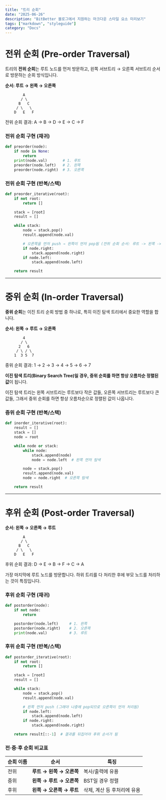 ```yaml
---
title: "트리 순회"
date: "2025-06-26"
description: "BitBetter 블로그에서 지원하는 마크다운 스타일 요소 미리보기"
tags: ["markdown", "styleguide"]
category: "Docs"
---
```


# 전위 순회 (Pre-order Traversal)

트리의 **전위 순회**는 루트 노드를 먼저 방문하고,
왼쪽 서브트리 → 오른쪽 서브트리 순서로 방문하는 순회 방식입니다.

**순서: 루트 → 왼쪽 → 오른쪽**

```
        A
       / \
      B   C
     / \   \
    D   E   F
```

전위 순회 결과: A → B → D → E → C → F

### 전위 순회 구현 (재귀)

```python
def preorder(node):
    if node is None:
        return
    print(node.val)       # 1. 루트
    preorder(node.left)   # 2. 왼쪽
    preorder(node.right)  # 3. 오른쪽
```

### 전위 순회 구현 (반복/스택)

```python
def preorder_iterative(root):
    if not root:
        return []

    stack = [root]
    result = []

    while stack:
        node = stack.pop()
        result.append(node.val)

        # 오른쪽을 먼저 push → 왼쪽이 먼저 pop됨 (전위 순회 순서: 루트 -> 왼쪽 -> 오른쪽 유지)
        if node.right:
            stack.append(node.right)
        if node.left:
            stack.append(node.left)

    return result
```

---

# 중위 순회 (In-order Traversal)

**중위 순회**는 이진 트리 순회 방법 중 하나로, 특히 이진 탐색 트리에서 중요한 역할을 합니다.

**순서: 왼쪽 → 루트 → 오른쪽**

```
        4
       / \
      2   6
     / \ / \
    1  3 5  7
```

중위 순회 결과: 1 → 2 → 3 → 4 → 5 → 6 → 7

**이진 탐색 트리(Binary Search Tree)일 경우, 중위 순회를 하면 항상 오름차순 정렬된 값**이 됩니다.

이진 탐색 트리는 왼쪽 서브트리는 루트보다 작은 값들, 오른쪽
서브트리는 루트보다 큰 값들, 그래서 중위 순회를 하면 항상 오름차순으로 정렬된
값이 나옵니다.

### 중위 순회 구현 (반복/스택)

```python
def inorder_iterative(root):
    result = []
    stack = []
    node = root

    while node or stack:
        while node:
            stack.append(node)
            node = node.left  # 왼쪽 먼저 탐색

        node = stack.pop()
        result.append(node.val)
        node = node.right  # 오른쪽 탐색

    return result
```

---

# 후위 순회 (Post-order Traversal)

**순서: 왼쪽 → 오른쪽 → 루트**

```
        A
       / \
      B   C
     / \   \
    D   E   F
```

후위 순회 결과: D → E → B → F → C → A

가장 마지막에 루트 노드를 방문합니다.
하위 트리를 다 처리한 후에 부모 노드를 처리하는 것이 특징입니다.

### 후위 순회 구현 (재귀)

```py
def postorder(node):
    if not node:
        return

    postorder(node.left)     # 1. 왼쪽
    postorder(node.right)    # 2. 오른쪽
    print(node.val)          # 3. 루트
```

### 후위 순회 구현 (반복/스택)

```py
def postorder_iterative(root):
    if not root:
        return []

    stack = [root]
    result = []

    while stack:
        node = stack.pop()
        result.append(node.val)

        # 왼쪽 먼저 push (그래야 나중에 pop되므로 오른쪽이 먼저 처리됨)
        if node.left:
            stack.append(node.left)
        if node.right:
            stack.append(node.right)

    return result[::-1]  # 결과를 뒤집어야 후위 순서가 됨
```

### 전·중·후 순회 비교표

<table>
  <thead>
    <tr>
      <th>순회 이름</th>
      <th>순서</th>
      <th>특징</th>
    </tr>
  </thead>
  <tbody>
    <tr>
      <td>전위</td>
      <td>
        <strong>루트 → 왼쪽 → 오른쪽</strong>
      </td>
      <td>복사/출력에 유용</td>
    </tr>
    <tr>
      <td>중위</td>
      <td>
        <strong>왼쪽 → 루트 → 오른쪽</strong>
      </td>
      <td>BST일 경우 정렬</td>
    </tr>
    <tr>
      <td>후위</td>
      <td>
        <strong>왼쪽 → 오른쪽 → 루트</strong>
      </td>
      <td>삭제, 계산 등 후처리에 유용</td>
    </tr>
  </tbody>
</table>
